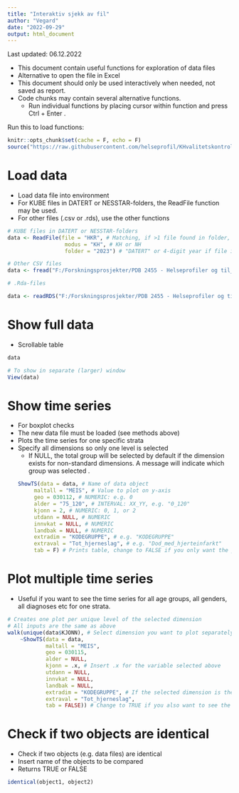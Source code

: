 ```yaml
---
title: "Interaktiv sjekk av fil"
author: "Vegard"
date: "2022-09-29"
output: html_document
---
```


Last updated: 06.12.2022

- This document contain useful functions for exploration of data files
- Alternative to open the file in Excel
- This document should only be used interactively when needed, not saved as report.
- Code chunks may contain several alternative functions. 
    - Run individual functions by placing cursor within function and press Ctrl + Enter . 

Run this to load functions: 

```r
knitr::opts_chunk$set(cache = F, echo = F)
source("https://raw.githubusercontent.com/helseprofil/KHvalitetskontroll/main/R/setup.R")
```


# Load data

* Load data file into environment
* For KUBE files in DATERT or NESSTAR-folders, the ReadFile function may be used. 
* For other files (.csv or .rds), use the other functions

```r
# KUBE files in DATERT or NESSTAR-folders
data <- ReadFile(file = "HKR", # Matching, if >1 file found in folder, specify file name further
                  modus = "KH", # KH or NH
                  folder = "2023") # "DATERT" or 4-digit year if file in NESSTAR-folder

# Other CSV files
data <- fread("F:/Forskningsprosjekter/PDB 2455 - Helseprofiler og til_/PRODUKSJON/ORGDATA/SSB/ENEFHIB/ORG/2023/ENEFHIB.csv")

# .Rda-files

data <- readRDS("F:/Forskningsprosjekter/PDB 2455 - Helseprofiler og til_/PRODUKSJON/PRODUKTER/MELLOMPROD/R/STABLAORG/DATERT/TRANGBODDHET_2022-11-07-18-38.rds")


```

# Show full data

* Scrollable table

```r
data 

# To show in separate (larger) window 
View(data)
```

# Show time series

- For boxplot checks
- The new data file must be loaded (see methods above)
- Plots the time series for one specific strata
- Specify all dimensions so only one level is selected
    - If NULL, the total group will be selected by default if the dimension exists
    for non-standard dimensions. A message will indicate which group was selected
    .
```r
ShowTS(data = data, # Name of data object
       maltall = "MEIS", # Value to plot on y-axis
       geo = 030112, # NUMERIC: e.g. 0
       alder = "75_120", # INTERVAL: XX_YY, e.g. "0_120"
       kjonn = 2, # NUMERIC: 0, 1, or 2
       utdann = NULL, # NUMERIC
       innvkat = NULL, # NUMERIC
       landbak = NULL, # NUMERIC
       extradim = "KODEGRUPPE", # e.g. "KODEGRUPPE"
       extraval = "Tot_hjerneslag", # e.g. "Dod_med_hjerteinfarkt"
       tab = F) # Prints table, change to FALSE if you only want the plot
```

# Plot multiple time series

- Useful if you want to see the time series for all age groups, all genders, all diagnoses etc for one strata. 
```r
# Creates one plot per unique level of the selected dimension
# All inputs are the same as above
walk(unique(data$KJONN), # Select dimension you want to plot separately, insert .x as value below on the corresponding row
    ~ShowTS(data = data, 
            maltall = "MEIS", 
            geo = 030115, 
            alder = NULL, 
            kjonn = .x, # Insert .x for the variable selected above
            utdann = NULL, 
            innvkat = NULL, 
            landbak = NULL, 
            extradim = "KODEGRUPPE", # If the selected dimension is the extradimension, extraval must be .x
            extraval = "Tot_hjerneslag", 
            tab = FALSE)) # Change to TRUE if you also want to see the data
```




# Check if two objects are identical

* Check if two objects (e.g. data files) are identical
* Insert name of the objects to be compared
* Returns TRUE or FALSE

```r


identical(object1, object2)
```





